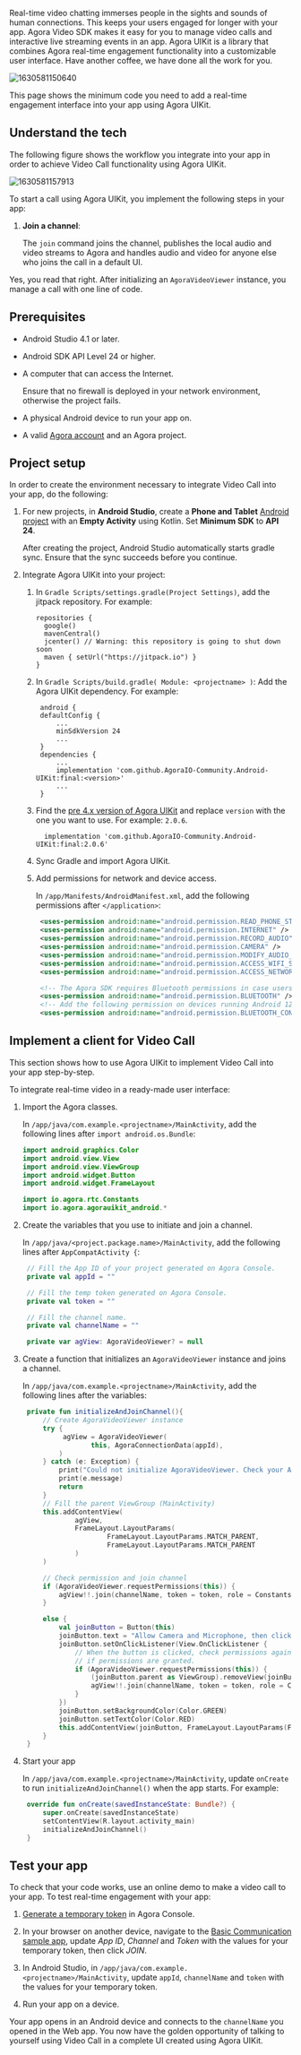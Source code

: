 
<PlatformWrapper notAllowed="android">

<NotSupported />

</PlatformWrapper>

<PlatformWrapper platform="android">

Real-time video chatting immerses people in the sights and sounds of human connections. This keeps your users engaged for longer with your app. Agora Video SDK makes it easy for you to manage video calls and interactive live streaming events in an app. Agora UIKit is a library that combines Agora real-time engagement functionality into a customizable user interface. Have another coffee, we have done all the work for you.

![1630581150640](https://web-cdn.agora.io/docs-files/1630581150640)

This page shows the minimum code you need to add a real-time engagement interface into your app using Agora UIKit.

## Understand the tech

The following figure shows the workflow you integrate into your app in order to achieve Video Call functionality using Agora UIKit.

![1630581157913](https://web-cdn.agora.io/docs-files/1630581157913)

To start a call using Agora UIKit, you implement the following steps in your app:

1. **Join a channel**:

   The `join` command joins the channel, publishes the local audio and video streams to Agora and handles audio and video for anyone else who joins the call in a default UI.

Yes, you read that right. After initializing an `AgoraVideoViewer` instance, you manage a call with one line of code.


## Prerequisites

- Android Studio 4.1 or later.
- Android SDK API Level 24 or higher.
- A computer that can access the Internet.

    Ensure that no firewall is deployed in your network environment, otherwise the project fails.

- A physical Android device to run your app on.
- A valid [Agora account](../reference/manage-agora-account#sign-up-and-log-in) and an Agora project.

## Project setup

In order to create the environment necessary to integrate Video Call into your app, do the following:

1. For new projects, in **Android Studio**, create a **Phone and Tablet** [Android project](https://developer.android.com/studio/projects/create-project) with an **Empty Activity** using Kotlin. Set **Minimum SDK** to **API 24**.

   After creating the project, Android Studio automatically starts gradle sync. Ensure that the sync succeeds before you continue.

1. Integrate Agora UIKit into your project:

   1. In `Gradle Scripts/settings.gradle(Project Settings)`, add the jitpack repository. For example:
       ```
      repositories {
         google()
         mavenCentral()
         jcenter() // Warning: this repository is going to shut down soon
         maven { setUrl("https://jitpack.io") }
      }
       ```
   2. In `Gradle Scripts/build.gradle( Module: <projectname> )`: Add the Agora UIKit dependency. For example:
       ```
        android {
        defaultConfig {
            ...
            minSdkVersion 24
            ...
        }
        dependencies {
            ...
            implementation 'com.github.AgoraIO-Community.Android-UIKit:final:<version>'
            ...
        }
      ```

   3. Find the [pre 4.x version of Agora UIKit](https://jitpack.io/#com.github.AgoraIO-Community/Android-UIKit) and replace `version` with the one you want to use. For example: `2.0.6`.
      ```
        implementation 'com.github.AgoraIO-Community.Android-UIKit:final:2.0.6'
      ```
   4. Sync Gradle and import Agora UIKit.

   5. Add permissions for network and device access.

      In `/app/Manifests/AndroidManifest.xml`, add the following permissions after `</application>`:

      ```xml
       <uses-permission android:name="android.permission.READ_PHONE_STATE"/>
       <uses-permission android:name="android.permission.INTERNET" />
       <uses-permission android:name="android.permission.RECORD_AUDIO" />
       <uses-permission android:name="android.permission.CAMERA" />
       <uses-permission android:name="android.permission.MODIFY_AUDIO_SETTINGS" />
       <uses-permission android:name="android.permission.ACCESS_WIFI_STATE" />
       <uses-permission android:name="android.permission.ACCESS_NETWORK_STATE" />

       <!-- The Agora SDK requires Bluetooth permissions in case users are using Bluetooth devices.-->
       <uses-permission android:name="android.permission.BLUETOOTH" />
       <!-- Add the following permission on devices running Android 12.0 or later. -->
       <uses-permission android:name="android.permission.BLUETOOTH_CONNECT"  />
      ```

## Implement a client for Video Call

This section shows how to use Agora UIKit to implement Video Call into your app step-by-step.

To integrate real-time video in a ready-made user interface:

1. Import the Agora classes.

   In `/app/java/com.example.<projectname>/MainActivity`, add the following lines after `import android.os.Bundle`:

   ```kotlin
   import android.graphics.Color
   import android.view.View
   import android.view.ViewGroup
   import android.widget.Button
   import android.widget.FrameLayout

   import io.agora.rtc.Constants
   import io.agora.agorauikit_android.*
   ```

2. Create the variables that you use to initiate and join a channel.

   In `/app/java/<project.package.name>/MainActivity`, add the following lines after `AppCompatActivity {`:

   ```kotlin
    // Fill the App ID of your project generated on Agora Console.
    private val appId = ""

    // Fill the temp token generated on Agora Console.
    private val token = ""

    // Fill the channel name.
    private val channelName = ""

    private var agView: AgoraVideoViewer? = null
   ```

3. Create a function that initializes an `AgoraVideoViewer` instance and joins a channel.

   In `/app/java/com.example.<projectname>/MainActivity`, add the following lines after the variables:

   ```kotlin
    private fun initializeAndJoinChannel(){
        // Create AgoraVideoViewer instance
        try {
             agView = AgoraVideoViewer(
                    this, AgoraConnectionData(appId),
            )
        } catch (e: Exception) {
            print("Could not initialize AgoraVideoViewer. Check your App ID is valid.")
            print(e.message)
            return
        }
        // Fill the parent ViewGroup (MainActivity)
        this.addContentView(
                agView,
                FrameLayout.LayoutParams(
                        FrameLayout.LayoutParams.MATCH_PARENT,
                        FrameLayout.LayoutParams.MATCH_PARENT
                )
        )

        // Check permission and join channel
        if (AgoraVideoViewer.requestPermissions(this)) {
            agView!!.join(channelName, token = token, role = Constants.CLIENT_ROLE_BROADCASTER)
        }

        else {
            val joinButton = Button(this)
            joinButton.text = "Allow Camera and Microphone, then click here"
            joinButton.setOnClickListener(View.OnClickListener {
                // When the button is clicked, check permissions again and join channel
                // if permissions are granted.
                if (AgoraVideoViewer.requestPermissions(this)) {
                    (joinButton.parent as ViewGroup).removeView(joinButton)
                    agView!!.join(channelName, token = token, role = Constants.CLIENT_ROLE_BROADCASTER)
                }
            })
            joinButton.setBackgroundColor(Color.GREEN)
            joinButton.setTextColor(Color.RED)
            this.addContentView(joinButton, FrameLayout.LayoutParams(FrameLayout.LayoutParams.MATCH_PARENT, 300))
        }
    }
   ```

1. Start your app

   In `/app/java/com.example.<projectname>/MainActivity`, update `onCreate` to run  `initializeAndJoinChannel()` when the app starts. For example:

   ```kotlin
    override fun onCreate(savedInstanceState: Bundle?) {
        super.onCreate(savedInstanceState)
        setContentView(R.layout.activity_main)
        initializeAndJoinChannel()
    }
   ```


## Test your app

To check that your code works, use an online demo to make a video call to your app. To test real-time engagement with your app:

1. [Generate a temporary token](../reference/manage-agora-account#generate-a-temporary-token) in Agora Console.

2. In your browser on another device, navigate to the [Basic Communication sample app](https://webdemo.agora.io/agora-web-showcase/examples/Agora-Web-Tutorial-1to1-Web/), update _App ID_, _Channel_ and _Token_ with the values for your temporary token, then click *JOIN*.

3. In Android Studio, in `/app/java/com.example.<projectname>/MainActivity`, update `appId`, `channelName` and `token` with the values for your temporary token.

4. Run your app on a device.

Your app opens in an Android device and connects to the `channelName` you opened in the Web app. You now have the golden opportunity of talking to yourself using Video Call in a complete UI created using Agora UIKit.

</PlatformWrapper>